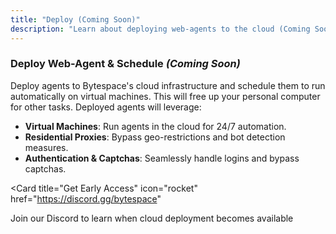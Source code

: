 ```yaml
---
title: "Deploy (Coming Soon)"
description: "Learn about deploying web-agents to the cloud (Coming Soon)"
---
```


### Deploy Web-Agent & Schedule *(Coming Soon)*

Deploy agents to Bytespace's cloud infrastructure and schedule them to run automatically on virtual machines. This will free up your personal computer for other tasks. Deployed agents will leverage:

- **Virtual Machines**: Run agents in the cloud for 24/7 automation.
- **Residential Proxies**: Bypass geo-restrictions and bot detection measures.
- **Authentication & Captchas**: Seamlessly handle logins and bypass captchas.

<Card
  title="Get Early Access"
  icon="rocket"
  href="https://discord.gg/bytespace"
>
  Join our Discord to learn when cloud deployment becomes available
</Card>
